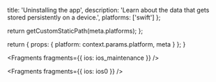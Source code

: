 
  title: 'Uninstalling the app',
  description:
    'Learn about the data that gets stored persistently on a device.',
  platforms: ['swift']
};

  return getCustomStaticPath(meta.platforms);
};

  return {
    props: {
      platform: context.params.platform,
      meta
    }
  };
}


<Fragments fragments={{ ios: ios_maintenance }} />


<Fragments fragments={{ ios: ios0 }} />
